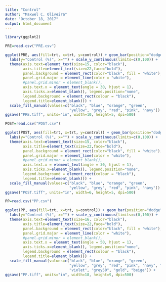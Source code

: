 ```yaml
---
title: "Control"
author: "Maxwel C. Oliveira"
date: "October 18, 2017"
output: html_document
---
```


```r
library(ggplot2)
```



```r
PRE=read.csv("PRE.csv")
```



```r
ggplot(PRE, aes(fill=trt, x=trt, y=control)) + geom_bar(position="dodge", width=0.6, stat="identity", color="black") + 
  labs(y="Control (%)", x="") + scale_y_continuous(limits=c(0,100)) +
  theme(axis.text=element_text(size=15, color="black"), 
        axis.title=element_text(size=22,face="bold"), 
        panel.background = element_rect(color="black", fill = "white"), 
        panel.grid.major = element_line(color = "white"), 
        #panel.grid.minor = element_blank(),
        axis.text.x = element_text(angle = 30, hjust = 1),
        axis.ticks.x=element_blank(), legend.position="none",
        legend.background = element_rect(colour = "black"),
        legend.title=element_blank()) + 
  scale_fill_manual(values=c("black", "blue", "orange", "green",
                             "yellow", "grey", "red", "pink", "navy")) + 
ggsave("PRE.tiff", units="in", width=10, height=5, dpi=500)
```


```r
POST=read.csv("POST.csv")
```



```r
ggplot(POST, aes(fill=trt, x=trt, y=control)) + geom_bar(position="dodge", width=0.6, stat="identity", color="black") + 
  labs(y="Control (%)", x="") + scale_y_continuous(limits=c(0,100)) +
  theme(axis.text=element_text(size=15, color="black"), 
        axis.title=element_text(size=22,face="bold"), 
        panel.background = element_rect(color="black", fill = "white"), 
        panel.grid.major = element_line(color = "white"), 
        #panel.grid.minor = element_blank(),
        axis.text.x = element_text(angle = 30, hjust = 1),
        axis.ticks.x=element_blank(), legend.position="none",
        legend.background = element_rect(colour = "black"),
        legend.title=element_blank()) + 
  scale_fill_manual(values=c("black", "blue", "orange", "green",
                             "yellow", "grey", "red", "pink", "navy")) + 
ggsave("POST.tiff", units="in", width=6, height=5, dpi=500)
```


```r
PP=read.csv("PP.csv")
```



```r
ggplot(PP, aes(fill=trt, x=trt, y=control)) + geom_bar(position="dodge", width=0.6, stat="identity", color="black") + 
  labs(y="Control (%)", x="") + scale_y_continuous(limits=c(0,100)) +
  theme(axis.text=element_text(size=16, color="black"), 
        axis.title=element_text(size=22,face="bold"), 
        panel.background = element_rect(color="black", fill = "white"), 
        panel.grid.major = element_line(color = "white"), 
        #panel.grid.minor = element_blank(),
        axis.text.x = element_text(angle = 50, hjust = 1),
        axis.ticks.x=element_blank(), legend.position="none",
        legend.background = element_rect(colour = "black"),
        legend.title=element_blank()) + 
  scale_fill_manual(values=c("black", "blue", "orange", "green",
                             "yellow", "grey", "red", "pink", "navy", "lightblue", "purple", 
                             "violet", "grey50", "gold", "beige")) + 
ggsave("PP.tiff", units="in", width=18, height=9, dpi=500)
```
